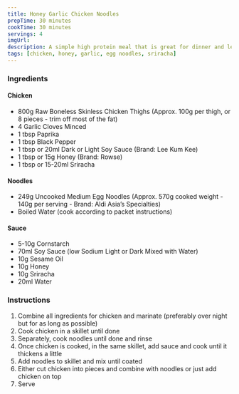 ```yaml
---
title: Honey Garlic Chicken Noodles
prepTime: 30 minutes
cookTime: 30 minutes
servings: 4
imgUrl:
description: A simple high protein meal that is great for dinner and leaves enough left over for lunch the next day
tags: [chicken, honey, garlic, egg noodles, sriracha]
---
```


### Ingredients

#### Chicken

- 800g Raw Boneless Skinless Chicken Thighs (Approx. 100g per thigh, or 8 pieces - trim off most of the fat)
- 4 Garlic Cloves Minced
- 1 tbsp Paprika
- 1 tbsp Black Pepper
- 1 tbsp or 20ml Dark or Light Soy Sauce (Brand: Lee Kum Kee)
- 1 tbsp or 15g Honey (Brand: Rowse)
- 1 tbsp or 15-20ml Sriracha

#### Noodles

- 249g Uncooked Medium Egg Noodles (Approx. 570g cooked weight - 140g per serving - Brand: Aldi Asia’s Specialties)
- Boiled Water (cook according to packet instructions)

#### Sauce

- 5-10g Cornstarch
- 70ml Soy Sauce (low Sodium Light or Dark Mixed with Water)
- 10g Sesame Oil
- 10g Honey
- 10g Sriracha
- 20ml Water

### Instructions

1. Combine all ingredients for chicken and marinate (preferably over night but for as long as possible)
2. Cook chicken in a skillet until done
3. Separately, cook noodles until done and rinse
4. Once chicken is cooked, in the same skillet, add sauce and cook until it thickens a little
5. Add noodles to skillet and mix until coated
6. Either cut chicken into pieces and combine with noodles or just add chicken on top
7. Serve
